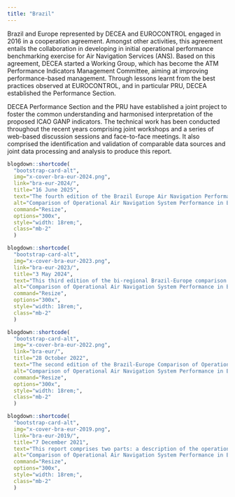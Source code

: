 ```yaml
---
title: "Brazil"
---
```


Brazil and Europe represented by DECEA and EUROCONTROL engaged in 2016 in a cooperation agreement. Amongst other activities, this agreement entails the collaboration in developing in initial operational performance benchmarking exercise for Air Navigation Services (ANS).
Based on this agreement, DECEA started a Working Group, which has become the ATM Performance Indicators Management Committee, aiming at improving performance-based management. Through lessons learnt from the best practices observed at EUROCONTROL, and in particular PRU, DECEA established the Performance Section.

DECEA Performance Section and the PRU have established a joint project to foster the common understanding and harmonised interpretation of the proposed ICAO GANP indicators. The technical work has been conducted throughout the recent years comprising joint workshops and a series of web-based discussion sessions and face-to-face meetings. 
It also comprised the identification and validation of comparable data sources and joint data processing and analysis to produce this report.

<div class="col-sm-12">
<div class="container">
<div class="row">
<div class="card-deck">

```r

blogdown::shortcode(
  "bootstrap-card-alt",
  img="x-cover-bra-eur-2024.png",
  link="bra-eur-2024/",
  title="16 June 2025",
  text="The fourth edition of the Brazil Europe Air Navigation Performance Comparison Report covers the period from 2019 to 2024. It introduces key updates, including an assessment of point merge implementation and a deeper ACC-level analysis, with a focus on Curitiba and Lisbon.", 
  alt="Comparison of Operational Air Navigation System Performance in Brazil and Europe 2019-2024", 
  command="Resize", 
  options="300x", 
  style="width: 18rem;", 
  class="mb-2"
  )

blogdown::shortcode(
  "bootstrap-card-alt",
  img="x-cover-bra-eur-2023.png",
  link="bra-eur-2023/",
  title="3 May 2024",
  text="This third edition of the bi-regional Brazil-Europe comparison report of Air Navigation System Performance continues to add transparent and robust data to support an informed discussion about operational performance in both regions.", 
  alt="Comparison of Operational Air Navigation System Performance in Brazil and Europe 2019-2023", 
  command="Resize", 
  options="300x", 
  style="width: 18rem;", 
  class="mb-2"
  )

blogdown::shortcode(
  "bootstrap-card-alt",
  img="x-cover-bra-eur-2022.png",
  link="bra-eur/",
  title="28 October 2022",
  text="The second edition of the Brazil-Europe Comparison of Operational ANS performance covers the years 2019-2021. For the first time, it includes an estimate of additional fuel burn in the taxi phase.   ", 
  alt="Comparison of Operational Air Navigation System Performance in Brazil and Europe 2019-2022", 
  command="Resize", 
  options="300x", 
  style="width: 18rem;", 
  class="mb-2"
  )

blogdown::shortcode(
  "bootstrap-card-alt",
  img="x-cover-bra-eur-2019.png",
  link="bra-eur-2019/",
  title="7 December 2021",
  text="This report comprises two parts: a description of the operational performance in Brazil and Europe for the years 2016-2019; and a description of the regional system characteristics in terms of traffic/demand evolution during the COVID-19 pandemic crisis.", 
  alt="Comparison of Operational Air Navigation System Performance in Brazil and Europe 2016-2019", 
  command="Resize", 
  options="300x", 
  style="width: 18rem;", 
  class="mb-2"
  )

```

</div>
</div>
</div>
</div>